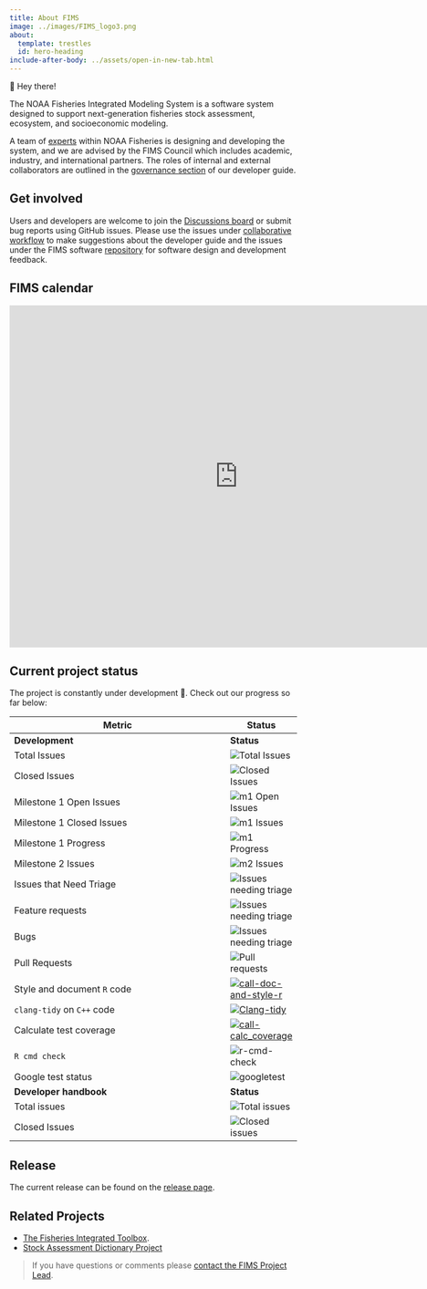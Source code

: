 ```yaml
---
title: About FIMS
image: ../images/FIMS_logo3.png
about:
  template: trestles
  id: hero-heading
include-after-body: ../assets/open-in-new-tab.html
---
```


::: {#hero-heading}

<div class="h1">👋 Hey there!</div>

<div class="lead">

The NOAA Fisheries Integrated Modeling System is a software system designed to support next-generation fisheries stock assessment, ecosystem, and socioeconomic modeling. 

A team of [experts](contributors.qmd) within NOAA Fisheries is designing and developing the system, and we are advised by the FIMS Council which includes academic, industry, and international partners. The roles of internal and external collaborators are outlined in the [governance section](https://noaa-fims.github.io/collaborative_workflow/fims-governance.html) of our developer guide. 
</div>
:::

## Get involved

Users and developers are welcome to join the [Discussions board](https://github.com/orgs/NOAA-FIMS/discussions) or submit bug reports using GitHub issues. Please use the issues under [collaborative workflow](https://github.com/NOAA-FIMS/collaborative_workflow/issues) to make suggestions about the developer guide and the issues under the FIMS software [repository](https://github.com/NOAA-FIMS/FIMS/issues) for software design and development feedback.

## FIMS calendar

<iframe src="https://calendar.google.com/calendar/embed?src=c_6eluv1h8o830k7vt8ctcs6ghto%40group.calendar.google.com&ctz=America%2FNew_York" style="border: 0" width="800" height="600" frameborder="0" scrolling="no"></iframe>

## Current project status

The project is constantly under development 🔨. Check out our progress so far below: 

| Metric                 | Status | 
|----------------------- |------ |
| **Development** | **Status** |
|Total Issues           |  ![Total Issues](https://img.shields.io/github/issues-raw/noaa-fims/fims)|
|Closed Issues           | ![Closed Issues](https://img.shields.io/github/issues-closed/noaa-fims/fims)|
|Milestone 1 Open Issues | ![m1 Open Issues](https://img.shields.io/github/milestones/issues-open/noaa-fims/fims/1)|
|Milestone 1 Closed Issues      | ![m1 Issues](https://img.shields.io/github/milestones/issues-closed/noaa-fims/fims/1)|
|Milestone 1 Progress    | ![m1 Progress](https://img.shields.io/github/milestones/progress-percent/noaa-fims/fims/1)|
|Milestone 2 Issues      | ![m2 Issues](https://img.shields.io/github/milestones/issues-open/noaa-fims/fims/2)|
|Issues that Need Triage | ![Issues needing triage](https://img.shields.io/github/issues-raw/noaa-fims/fims/triage_needed)|
|Feature requests        | ![Issues needing triage](https://img.shields.io/github/issues-raw/noaa-fims/fims/kind:%20feature)|
|Bugs                    | ![Issues needing triage](https://img.shields.io/github/issues-raw/noaa-fims/fims/kind:%20bug)|
|Pull Requests           | ![Pull requests](https://img.shields.io/github/issues-pr/NOAA-FIMS/FIMS)|
|Style and document `R` code        |[![call-doc-and-style-r](https://github.com/NOAA-FIMS/FIMS/actions/workflows/call-doc-and-style-r.yml/badge.svg)](https://github.com/NOAA-FIMS/FIMS/actions/workflows/call-doc-and-style-r.yml)|
|`clang-tidy` on `C++` code    |[![Clang-tidy](https://github.com/NOAA-FIMS/FIMS/actions/workflows/clang-tidy.yml/badge.svg)](https://github.com/NOAA-FIMS/FIMS/actions/workflows/clang-tidy.yml)|
|Calculate test coverage |[![call-calc_coverage](https://github.com/NOAA-FIMS/FIMS/actions/workflows/call-calc-coverage.yml/badge.svg)](https://github.com/NOAA-FIMS/FIMS/actions/workflows/call-calc-coverage.yml)|
|`R cmd check` |![r-cmd-check](https://github.com/NOAA-FIMS/FIMS/actions/workflows/call-r-cmd-check.yml/badge.svg)|
|Google test status |![googletest](https://github.com/NOAA-FIMS/FIMS/actions/workflows/run-googletest.yml/badge.svg)|
|**Developer handbook** | **Status** |
|Total issues |![Total issues](https://img.shields.io/github/issues-raw/noaa-fims/collaborative_workflow)|
|Closed Issues|![Closed issues](https://img.shields.io/github/issues-closed/noaa-fims/collaborative_workflow)|

## Release  

 The current release can be found on the [release page](https://github.com/NOAA-FIMS/FIMS/releases).

## Related Projects

- [The Fisheries Integrated Toolbox](https://noaa-fisheries-integrated-toolbox.github.io/).
- [Stock Assessment Dictionary Project](https://github.com/nmfs-fish-tools/fishdictionary)

> If you have questions or comments please [contact the FIMS Project Lead](mailto:kelli.johnson@noaa.gov).
